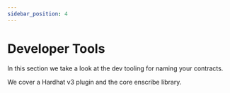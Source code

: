 ```yaml
---
sidebar_position: 4
---
```


# Developer Tools


In this section we take a look at the dev tooling for naming your contracts.

We cover a Hardhat v3 plugin and the core enscribe library.

<DocCardList />